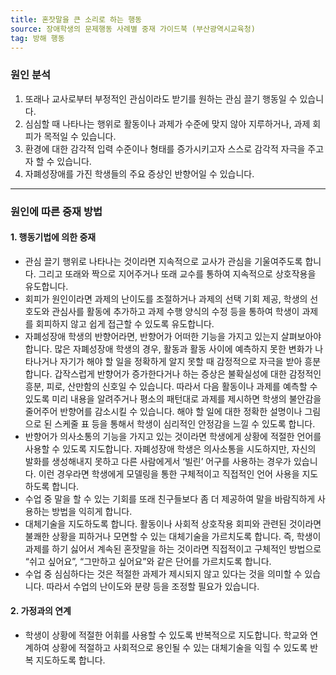 ```yaml
---
title: 혼잣말을 큰 소리로 하는 행동
source: 장애학생의 문제행동 사례별 중재 가이드북 (부산광역시교육청)
tag: 방해 행동
---
```


### 원인 분석

1. 또래나 교사로부터 부정적인 관심이라도 받기를 원하는 관심 끌기 행동일 수 있습니다.
2. 심심할 때 나타나는 행위로 활동이나 과제가 수준에 맞지 않아 지루하거나, 과제 회피가 목적일 수 있습니다.
3. 환경에 대한 감각적 입력 수준이나 형태를 증가시키고자 스스로 감각적 자극을 주고자 할 수 있습니다.
4. 자폐성장애를 가진 학생들의 주요 증상인 반향어일 수 있습니다.

---

### 원인에 따른 중재 방법

#### 1. 행동기법에 의한 중재

- 관심 끌기 행위로 나타나는 것이라면 지속적으로 교사가 관심을 기울여주도록 합니다. 그리고 또래와 짝으로 지어주거나 또래 교수를 통하여 지속적으로 상호작용을 유도합니다.
- 회피가 원인이라면 과제의 난이도를 조절하거나 과제의 선택 기회 제공, 학생의 선호도와 관심사를 활동에 추가하고 과제 수행 양식의 수정 등을 통하여 학생이 과제를 회피하지 않고 쉽게 접근할 수 있도록 유도합니다.
- 자폐성장애 학생의 반향어라면, 반향어가 어떠한 기능을 가지고 있는지 살펴보아야 합니다. 많은 자폐성장애 학생의 경우, 활동과 활동 사이에 예측하지 못한 변화가 나타나거나 자기가 해야 할 일을 정확하게 알지 못할 때 감정적으로 자극을 받아 흥분합니다. 갑작스럽게 반향어가 증가한다거나 하는 증상은 불확실성에 대한 감정적인 흥분, 피로, 산만함의 신호일 수 있습니다. 따라서 다음 활동이나 과제를 예측할 수 있도록 미리 내용을 알려주거나 평소의 패턴대로 과제를 제시하면 학생의 불안감을 줄어주어 반향어를 감소시킬 수 있습니다. 해야 할 일에 대한 정확한 설명이나 그림으로 된 스케줄 표 등을 통해서 학생이 심리적인 안정감을 느낄 수 있도록 합니다.
- 반향어가 의사소통의 기능을 가지고 있는 것이라면 학생에게 상황에 적절한 언어를 사용할 수 있도록 지도합니다. 자폐성장애 학생은 의사소통을 시도하지만, 자신의 발화를 생성해내지 못하고 다른 사람에게서 ‘빌린’ 어구를 사용하는 경우가 있습니다. 이런 경우라면 학생에게 모델링을 통한 구체적이고 직접적인 언어 사용을 지도하도록 합니다.
- 수업 중 말을 할 수 있는 기회를 또래 친구들보다 좀 더 제공하여 말을 바람직하게 사용하는 방법을 익히게 합니다.
- 대체기술을 지도하도록 합니다. 활동이나 사회적 상호작용 회피와 관련된 것이라면 불쾌한 상황을 피하거나 모면할 수 있는 대체기술을 가르치도록 합니다. 즉, 학생이 과제를 하기 싫어서 계속된 혼잣말을 하는 것이라면 직접적이고 구체적인 방법으로 “쉬고 싶어요”, “그만하고 싶어요”와 같은 단어를 가르치도록 합니다.
- 수업 중 심심하다는 것은 적절한 과제가 제시되지 않고 있다는 것을 의미할 수 있습니다. 따라서 수업의 난이도와 분량 등을 조정할 필요가 있습니다.

#### 2. 가정과의 연계

- 학생이 상황에 적절한 어휘를 사용할 수 있도록 반복적으로 지도합니다. 학교와 연계하여 상황에 적절하고 사회적으로 용인될 수 있는 대체기술을 익힐 수 있도록 반복 지도하도록 합니다.
